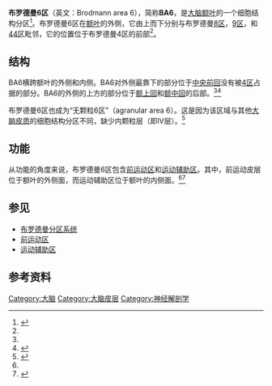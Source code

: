 {{Infobox brain
| Name            = 布罗德曼6区
| Latin           = Area frontalis agranularis
| Image           = Brodmann areas 6.png
| Width           = 250
| Caption         =
| Image2          = Brodmann Cytoarchitectonics 6.png
| Caption2        =
| IsPartOf        =
| Components      =
| Artery          =
| Vein            =
| Acronym         =
<!--
| NeuroLex        = Brodmann area 6
| NeuroLexID      = birnlex_1737 
-->
}}
'''布罗德曼6区'''（英文：Brodmann area 6），简称'''BA6'''，是[[大脑|大脑]][[额叶|额叶]]的一个细胞结构分区<ref name=":0">{{Cite web|title=Brodmann Area 6 - an overview|url=https://www.sciencedirect.com/topics/neuroscience/brodmann-area-6|access-date=2022-05-05|work=ScienceDirect|archive-date=2022-05-05|archive-url=https://web.archive.org/web/20220505183312/https://www.sciencedirect.com/topics/neuroscience/brodmann-area-6}}</ref>。布罗德曼6区在[[额叶|额叶]]的外侧，它由上而下分别与布罗德曼[[布罗德曼8区|8区]]，[[布罗德曼9区|9区]]，和[[布罗德曼44区|44区]]毗邻，它的位置位于布罗德曼4区的前部<ref name=":0" />。

== 结构 ==
BA6横跨额叶的外侧和内侧。BA6对外侧最靠下的部分位于[[中央前回|中央前回]]没有被[[布罗德曼4区|4区]]占据的部分。BA6的外侧的上方的部分位于[[额上回|额上回]]和[[额中回|额中回]]的后部。<ref name=":0" /><ref name=":1">{{Cite journal|title=Glial tumors in brodmann area 6: spread pattern and relationships to motor areas|url=https://pubmed.ncbi.nlm.nih.gov/25969935/|last=Shah|first=Komal B.|last2=Hayman|first2=L. Anne|date=2015-05|journal=Radiographics: A Review Publication of the Radiological Society of North America, Inc|issue=3|doi=10.1148/rg.2015140207|volume=35|pages=793–803|issn=1527-1323|pmc=4450978|pmid=25969935|last3=Chavali|first3=Lakshmi S.|last4=Hamilton|first4=Jackson D.|last5=Prabhu|first5=Sujit S.|last6=Wangaryattawanich|first6=Pattana|last7=Kumar|first7=Vinodh A.|last8=Kumar|first8=Ashok J.|access-date=2022-05-05|archive-date=2022-06-20|archive-url=https://web.archive.org/web/20220620050430/https://pubmed.ncbi.nlm.nih.gov/25969935/}}</ref>

布罗德曼6区也成为“无颗粒6区”（agranular area 6）。这是因为该区域与其他[[大脑皮质|大脑皮质]]的细胞结构分区不同，缺少内颗粒层（即IV层）。<ref>{{Cite journal|title=The importance of being agranular: a comparative account of visual and motor cortex|url=https://pubmed.ncbi.nlm.nih.gov/15937013/|last=Shipp|first=Stewart|date=2005-04-29|journal=Philosophical Transactions of the Royal Society of London. Series B, Biological Sciences|issue=1456|doi=10.1098/rstb.2005.1630|volume=360|pages=797–814|issn=0962-8436|pmc=1569485|pmid=15937013|access-date=2022-05-05|archive-date=2022-05-05|archive-url=https://web.archive.org/web/20220505183618/https://pubmed.ncbi.nlm.nih.gov/15937013/}}</ref>

== 功能 ==
从功能的角度来说，布罗德曼6区包含[[前运动区|前运动区]]和[[运动辅助区|运动辅助区]]。其中，前运动皮层位于额叶的外侧面，而运动辅助区位于额叶的内侧面。<ref name=":1" /><ref>{{Cite journal|title=The role of rostral Brodmann area 6 in mental-operation tasks: an integrative neuroimaging approach|url=https://pubmed.ncbi.nlm.nih.gov/12379604/|last=Hanakawa|first=Takashi|last2=Honda|first2=Manabu|date=2002-11|journal=Cerebral Cortex (New York, N.Y.: 1991)|issue=11|doi=10.1093/cercor/12.11.1157|volume=12|pages=1157–1170|issn=1047-3211|pmid=12379604|last3=Sawamoto|first3=Nobukatsu|last4=Okada|first4=Tomohisa|last5=Yonekura|first5=Yoshiharu|last6=Fukuyama|first6=Hidena|last7=Shibasaki|first7=Hiroshi|access-date=2022-05-05|archive-date=2022-05-05|archive-url=https://web.archive.org/web/20220505183316/https://pubmed.ncbi.nlm.nih.gov/12379604/}}</ref>

== 参见 ==
* [[布罗德曼分区系统|布罗德曼分区系统]]
* [[前运动区|前运动区]]
* [[运动辅助区|运动辅助区]]

== 参考资料 ==
{{reflist|2}}

{{端脑}}

[[Category:大脑|Category:大脑]]
[[Category:大脑皮层|Category:大脑皮层]]
[[Category:神经解剖学|Category:神经解剖学]]